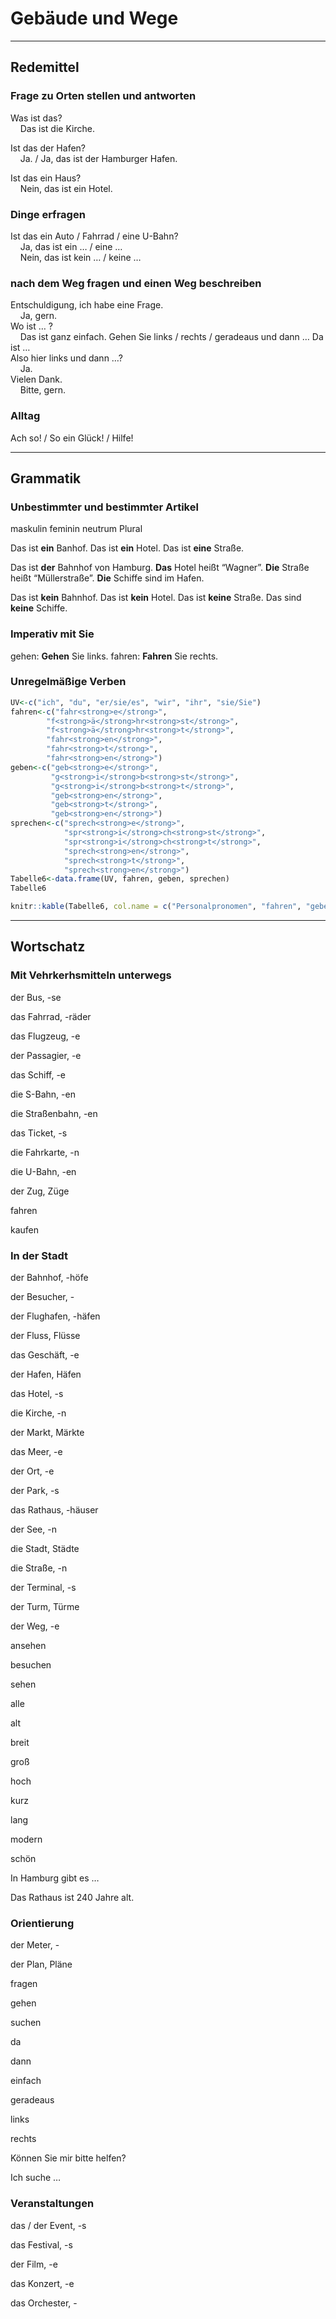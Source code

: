 Gebäude und Wege {#K3A1}
=

---

Redemittel
--

### Frage zu Orten stellen und antworten {-}

Was ist das?<br>&nbsp;&nbsp;&nbsp;&nbsp;Das ist die Kirche.

Ist das der Hafen?<br>&nbsp;&nbsp;&nbsp;&nbsp;Ja. / Ja, das ist der Hamburger Hafen.

Ist das ein Haus?<br>&nbsp;&nbsp;&nbsp;&nbsp;Nein, das ist ein Hotel.

### Dinge erfragen {-}

Ist das ein Auto / Fahrrad / eine U-Bahn?<br>&nbsp;&nbsp;&nbsp;&nbsp;Ja, das ist ein ... / eine ...<br>&nbsp;&nbsp;&nbsp;&nbsp;Nein, das ist kein ... / keine ...

### nach dem Weg fragen und einen Weg beschreiben {-}

Entschuldigung, ich habe eine Frage.<br>&nbsp;&nbsp;&nbsp;&nbsp;Ja, gern.<br>Wo ist ... ?<br>&nbsp;&nbsp;&nbsp;&nbsp;Das ist ganz einfach. Gehen Sie links / rechts / geradeaus und dann ... Da ist ...<br>Also hier links und dann ...?<br>&nbsp;&nbsp;&nbsp;&nbsp;Ja.<br>Vielen Dank.<br>&nbsp;&nbsp;&nbsp;&nbsp;Bitte, gern.

### Alltag {-}

Ach so! / So ein Glück! / Hilfe!

---

Grammatik
--

### Unbestimmter und bestimmter Artikel {-}

maskulin
feminin
neutrum
Plural

Das ist **ein** Banhof.
Das ist **ein** Hotel.
Das ist **eine** Straße.

Das ist **der** Bahnhof von Hamburg.
**Das** Hotel heißt "Wagner".
**Die** Straße heißt "Müllerstraße".
**Die** Schiffe sind im Hafen.

Das ist **kein** Bahnhof.
Das ist **kein** Hotel.
Das ist **keine** Straße.
Das sind **keine** Schiffe.

### Imperativ mit Sie {-}

gehen: **Gehen** Sie links.
fahren: **Fahren** Sie rechts.

### Unregelmäßige Verben {-}

```r
UV<-c("ich", "du", "er/sie/es", "wir", "ihr", "sie/Sie")
fahren<-c("fahr<strong>e</strong>",
        "f<strong>ä</strong>hr<strong>st</strong>",
        "f<strong>ä</strong>hr<strong>t</strong>",
        "fahr<strong>en</strong>",
        "fahr<strong>t</strong>",
        "fahr<strong>en</strong>")
geben<-c("geb<strong>e</strong>",
         "g<strong>i</strong>b<strong>st</strong>",
         "g<strong>i</strong>b<strong>t</strong>",
         "geb<strong>en</strong>",
         "geb<strong>t</strong>",
         "geb<strong>en</strong>")
sprechen<-c("sprech<strong>e</strong>",
            "spr<strong>i</strong>ch<strong>st</strong>",
            "spr<strong>i</strong>ch<strong>t</strong>",
            "sprech<strong>en</strong>",
            "sprech<strong>t</strong>",
            "sprech<strong>en</strong>")
Tabelle6<-data.frame(UV, fahren, geben, sprechen)
Tabelle6
```

```r
knitr::kable(Tabelle6, col.name = c("Personalpronomen", "fahren", "geben", "sprechen"))
```

---

Wortschatz
--

### Mit Vehrkerhsmitteln unterwegs {-}

der Bus, -se

das Fahrrad, -räder

das Flugzeug, -e

der Passagier, -e

das Schiff, -e

die S-Bahn, -en

die Straßenbahn, -en

das Ticket, -s

die Fahrkarte, -n

die U-Bahn, -en

der Zug, Züge

fahren

kaufen

### In der Stadt {-}

der Bahnhof, -höfe

der Besucher, -

der Flughafen, -häfen

der Fluss, Flüsse

das Geschäft, -e

der Hafen, Häfen

das Hotel, -s

die Kirche, -n

der Markt, Märkte

das Meer, -e

der Ort, -e

der Park, -s

das Rathaus, -häuser

der See, -n

die Stadt, Städte

die Straße, -n

der Terminal, -s

der Turm, Türme

der Weg, -e

ansehen

besuchen

sehen

alle

alt

breit

groß

hoch

kurz

lang

modern

schön

In Hamburg gibt es ...

Das Rathaus ist 240 Jahre alt.

### Orientierung {-}

der Meter, -

der Plan, Pläne

fragen 

gehen

suchen

da

dann

einfach

geradeaus

links

rechts

Können Sie mir bitte helfen?

Ich suche ...

### Veranstaltungen {-}

das / der Event, -s

das Festival, -s

der Film, -e

das Konzert, -e

das Orchester, -
